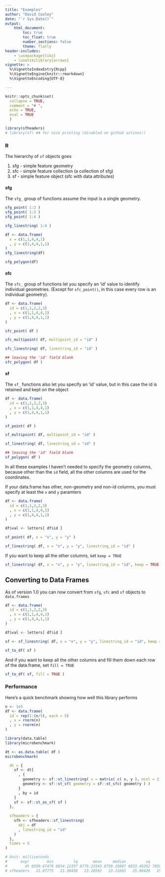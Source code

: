 ```yaml
---
title: "Examples"
author: "David Cooley"
date: "`r Sys.Date()`"
output: 
    html_document:
        toc: true
        toc_float: true
        number_sections: false
        theme: flatly
header-includes: 
    - \usepackage{tikz}
    - \usetikzlibrary{arrows}
vignette: >
  %\VignetteIndexEntry{Rcpp}
  %\VignetteEngine{knitr::rmarkdown}
  %\VignetteEncoding{UTF-8}

---
```


```r
knitr::opts_chunk$set(
  collapse = TRUE,
  comment = "# ",
  echo = TRUE, 
  eval = TRUE
  )
```

```r
library(sfheaders)
# library(sf) ## for nice printing (disabled on github actinos!)
```


### R

The hierarchy of `sf` objects goes

1. sfg - simple feature geometry
2. sfc - simple feature collection (a collection of sfg)
3. sf - simple feature object (sfc with data attributes)

#### sfg

The `sfg_` group of functions assume the input is a single geometry.

```r

sfg_point( 1:2 )
sfg_point( 1:3 )
sfg_point( 1:4 )

sfg_linestring( 1:4 )

df <- data.frame(
  x = c(1,1,4,4,1)
  , y = c(1,4,4,1,1)
)
sfg_linestring(df)

sfg_polygon(df)

```

#### sfc

The `sfc_` group of functions let you specify an 'id' value to identify individual geometries. (Except for `sfc_point()`, in this case every row is an individual geometry).

```r

df <- data.frame(
  id = c(1,1,2,2,3)
  , x = c(1,1,4,4,1)
  , y = c(1,4,4,1,1)
)

sfc_point( df )

sfc_multipoint( df, multipoint_id = "id" )

sfc_linestring( df, linestring_id = "id" )

## leaving the 'id' field blank
sfc_polygon( df )

```


#### sf

The `sf_` functions also let you specify an 'id' value, but in this case the id is retained and kept on the object


```r

df <- data.frame(
  id = c(1,1,2,2,3)
  , x = c(1,1,4,4,1)
  , y = c(1,4,4,1,1)
)

sf_point( df )

sf_multipoint( df, multipoint_id = "id" )

sf_linestring( df, linestring_id = "id" )

## leaving the 'id' field blank
sf_polygon( df )

```


In all these examples I haven't needed to specify the geometry columns, because other than the `id` field, all the other columns are used for the coordinates.

If your data.frame has other, non-geometry and non-id columns, you must specify at least the `x` and `y` paramters

```r

df <- data.frame(
  id = c(1,1,2,2,3)
  , x = c(1,1,4,4,1)
  , y = c(1,4,4,1,1)
)

df$val <- letters[ df$id ]

sf_point( df, x = "x", y = "y" )

sf_linestring( df, x = "x", y = "y", linestring_id = "id" )

```

If you want to keep all the other columns, set `keep = TRUE`

```r
sf_linestring( df, x = "x", y = "y", linestring_id = "id", keep = TRUE )
```


## Converting to Data Frames

As of version 1.0 you can now  convert from `sfg`, `sfc` and `sf` objects to `data.frames`

```r

df <- data.frame(
  id = c(1,1,2,2,3)
  , x = c(1,1,4,4,1)
  , y = c(1,4,4,1,1)
)

df$val <- letters[ df$id ]

sf <- sf_linestring( df, x = "x", y = "y", linestring_id = "id", keep = TRUE )

sf_to_df( sf )

```

And if you want to keep all the other columns and fill them down each row of the data.frame, set `fill = TRUE`

```r

sf_to_df( sf, fill = TRUE )

```


### Performance

Here's a quick benchmark showing how well this library performs

```r
n <- 1e5
df <- data.frame(
  id = rep(1:(n/5), each = 5)
  , x = rnorm(n)
  , y = rnorm(n)
)

library(data.table)
library(microbenchmark)

dt <- as.data.table( df )
microbenchmark(

  dt = {
    sf <- dt[
      , {
        geometry <- sf::st_linestring( x = matrix( c( x, y ), ncol = 2, byrow = T ))
        geometry <- sf::st_sf( geometry = sf::st_sfc( geometry ) )
      }
      , by = id
    ]
    sf <- sf::st_as_sf( sf )
  },
  
  sfheaders = {
    sfh <- sfheaders::sf_linestring(
      obj = df
      , linestring_id = "id"
    )
  },
  times = 5
)

# Unit: milliseconds
#      expr        min         lq       mean     median         uq        max neval
#        dt 6599.67479 6654.12357 6779.23543 6750.19807 6833.46262 7058.71809     5
# sfheaders   21.07775   21.30438   23.20592   23.21665   25.06429   25.36654     5

```
